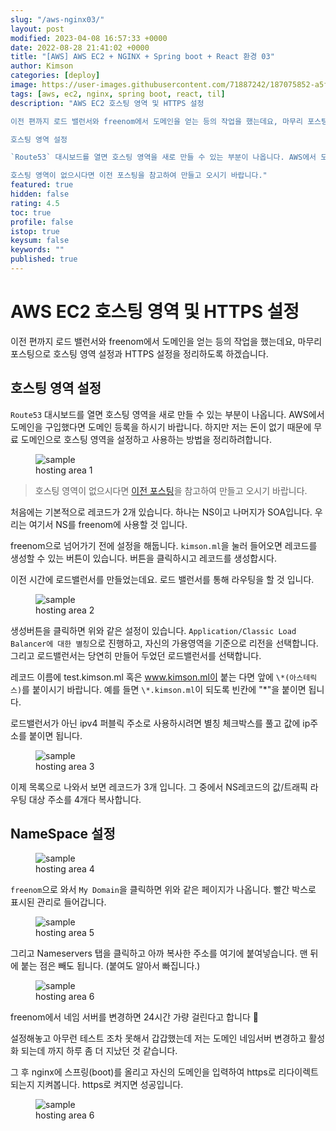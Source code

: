 ```yaml
---
slug: "/aws-nginx03/"
layout: post
modified: 2023-04-08 16:57:33 +0000
date: 2022-08-28 21:41:02 +0000
title: "[AWS] AWS EC2 + NGINX + Spring boot + React 환경 03"
author: Kimson
categories: [deploy]
image: https://user-images.githubusercontent.com/71887242/187075852-a5f21ed6-667f-4b0c-bdfe-07451e55e96f.png
tags: [aws, ec2, nginx, spring boot, react, til]
description: "AWS EC2 호스팅 영역 및 HTTPS 설정

이전 편까지 로드 밸런서와 freenom에서 도메인을 얻는 등의 작업을 했는데요, 마무리 포스팅으로 호스팅 영역 설정과 HTTPS 설정을 정리하도록 하겠습니다.

호스팅 영역 설정

`Route53` 대시보드를 열면 호스팅 영역을 새로 만들 수 있는 부분이 나옵니다. AWS에서 도메인을 구입했다면 도메인 등록을 하시기 바랍니다. 하지만 저는 돈이 없기 때문에 무료 도메인으로 호스팅 영역을 설정하고 사용하는 방법을 정리하려합니다.

호스팅 영역이 없으시다면 이전 포스팅을 참고하여 만들고 오시기 바랍니다."
featured: true
hidden: false
rating: 4.5
toc: true
profile: false
istop: true
keysum: false
keywords: ""
published: true
---
```


# AWS EC2 호스팅 영역 및 HTTPS 설정

이전 편까지 로드 밸런서와 freenom에서 도메인을 얻는 등의 작업을 했는데요, 마무리 포스팅으로 호스팅 영역 설정과 HTTPS 설정을 정리하도록 하겠습니다.

## 호스팅 영역 설정

`Route53` 대시보드를 열면 호스팅 영역을 새로 만들 수 있는 부분이 나옵니다. AWS에서 도메인을 구입했다면 도메인 등록을 하시기 바랍니다. 하지만 저는 돈이 없기 때문에 무료 도메인으로 호스팅 영역을 설정하고 사용하는 방법을 정리하려합니다.

<figure className="text-center">
<span className="w-inline-block">
   <img src="https://user-images.githubusercontent.com/71887242/187074979-4a53bddd-d539-4de8-a80f-abceb48b6c07.png" alt="sample" title="sample" />
   <figcaption>hosting area 1</figcaption>
</span>
</figure>

> 호스팅 영역이 없으시다면 [이전 포스팅](https://kkn1125.github.io/aws-nginx02)을 참고하여 만들고 오시기 바랍니다.

처음에는 기본적으로 레코드가 2개 있습니다. 하나는 NS이고 나머지가 SOA입니다. 우리는 여기서 NS를 freenom에 사용할 것 입니다.

freenom으로 넘어가기 전에 설정을 해둡니다. `kimson.ml`을 눌러 들어오면 레코드를 생성할 수 있는 버튼이 있습니다. 버튼을 클릭하시고 레코드를 생성합시다.

이전 시간에 로드밸런서를 만들었는데요. 로드 밸런서를 통해 라우팅을 할 것 입니다.

<figure className="text-center">
<span className="w-inline-block">
   <img src="https://user-images.githubusercontent.com/71887242/187075195-65c91595-5424-49a7-ae73-588b467a3935.png" alt="sample" title="sample" />
   <figcaption>hosting area 2</figcaption>
</span>
</figure>

생성버튼을 클릭하면 위와 같은 설정이 있습니다. `Application/Classic Load Balancer에 대한 별칭`으로 진행하고, 자신의 가용영역을 기준으로 리전을 선택합니다. 그리고 로드밸런서는 당연히 만들어 두었던 로드밸런서를 선택합니다.

레코드 이름에 test.kimson.ml 혹은 www.kimson.ml이 붙는 다면 앞에 `\*(아스테릭스)`를 붙이시기 바랍니다. 예를 들면 `\*.kimson.ml`이 되도록 빈칸에 "\*"을 붙이면 됩니다.

로드밸런서가 아닌 ipv4 퍼블릭 주소로 사용하시려면 별칭 체크박스를 풀고 값에 ip주소를 붙이면 됩니다.

<figure className="text-center">
<span className="w-inline-block">
   <img src="https://user-images.githubusercontent.com/71887242/187075408-9a367993-430d-46bc-94bb-9c8a3c55edda.png" alt="sample" title="sample" />
   <figcaption>hosting area 3</figcaption>
</span>
</figure>

이제 목록으로 나와서 보면 레코드가 3개 입니다. 그 중에서 NS레코드의 값/트래픽 라우팅 대상 주소를 4개다 복사합니다.

## NameSpace 설정

<figure className="text-center">
<span className="w-inline-block">
   <img src="https://user-images.githubusercontent.com/71887242/187075498-87f4746d-567d-4f3e-aec2-c26dc2fa5660.png" alt="sample" title="sample" />
   <figcaption>hosting area 4</figcaption>
</span>
</figure>

`freenom`으로 와서 `My Domain`을 클릭하면 위와 같은 페이지가 나옵니다. 빨간 박스로 표시된 관리로 들어갑니다.

<figure className="text-center">
<span className="w-inline-block">
   <img src="https://user-images.githubusercontent.com/71887242/187075569-3cc1eb01-4d7f-4cba-98fe-eae2a64b25b1.png" alt="sample" title="sample" />
   <figcaption>hosting area 5</figcaption>
</span>
</figure>

그리고 Nameservers 탭을 클릭하고 아까 복사한 주소를 여기에 붙여넣습니다. 맨 뒤에 붙는 점은 빼도 됩니다. (붙여도 알아서 빠집니다.)

<figure className="text-center">
<span className="w-inline-block">
   <img src="https://user-images.githubusercontent.com/71887242/187075646-e8c8f728-9d83-4f86-a25d-270294387792.png" alt="sample" title="sample" />
   <figcaption>hosting area 6</figcaption>
</span>
</figure>

freenom에서 네임 서버를 변경하면 24시간 가량 걸린다고 합니다 🥲

설정해놓고 아무런 테스트 조차 못해서 갑갑했는데 저는 도메인 네임서버 변경하고 활성화 되는데 까지 하루 좀 더 지났던 것 같습니다.

그 후 nginx에 스프링(boot)를 올리고 자신의 도메인을 입력하여 https로 리다이렉트 되는지 지켜봅니다. https로 켜지면 성공입니다.

<figure className="text-center">
<span className="w-inline-block">
   <img src="https://user-images.githubusercontent.com/71887242/187075852-a5f21ed6-667f-4b0c-bdfe-07451e55e96f.png" alt="sample" title="sample" />
   <figcaption>hosting area 6</figcaption>
</span>
</figure>
